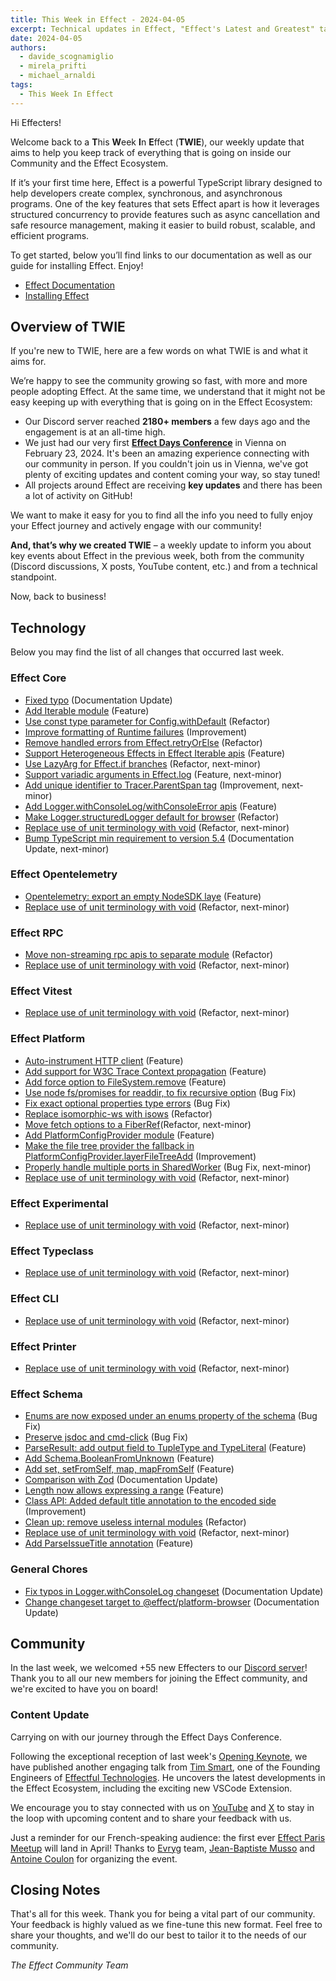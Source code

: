 ```yaml
---
title: This Week in Effect - 2024-04-05
excerpt: Technical updates in Effect, "Effect's Latest and Greatest" talk by Tim Smart & Upcoming Event.
date: 2024-04-05
authors:
  - davide_scognamiglio
  - mirela_prifti
  - michael_arnaldi
tags:
  - This Week In Effect
---
```



Hi Effecters!

Welcome back to a **T**his **W**eek **I**n **E**ffect (**TWIE**), our weekly update that aims to help you keep track of everything that is going on inside our Community and the Effect Ecosystem.

If it’s your first time here, Effect is a powerful TypeScript library designed to help developers create complex, synchronous, and asynchronous programs. One of the key features that sets Effect apart is how it leverages structured concurrency to provide features such as async cancellation and safe resource management, making it easier to build robust, scalable, and efficient programs.

To get started, below you’ll find links to our documentation as well as our guide for installing Effect. Enjoy!

- [Effect Documentation](/docs/getting-started/introduction/)
- [Installing Effect](/docs/getting-started/installation/)

## Overview of TWIE

If you're new to TWIE, here are a few words on what TWIE is and what it aims for.

We’re happy to see the community growing so fast, with more and more people adopting Effect. At the same time, we understand that it might not be easy keeping up with everything that is going on in the Effect Ecosystem:

- Our Discord server reached **2180+ members** a few days ago and the engagement is at an all-time high.
- We just had our very first **[Effect Days Conference](/events/effect-days/)** in Vienna on February 23, 2024. It's been an amazing experience connecting with our community in person. If you couldn't join us in Vienna, we've got plenty of exciting updates and content coming your way, so stay tuned!
- All projects around Effect are receiving **key updates** and there has been a lot of activity on GitHub!

We want to make it easy for you to find all the info you need to fully enjoy your Effect journey and actively engage with our community!

**And, that’s why we created TWIE** – a weekly update to inform you about key events about Effect in the previous week, both from the community (Discord discussions, X posts, YouTube content, etc.) and from a technical standpoint.

Now, back to business!

## Technology

Below you may find the list of all changes that occurred last week.

### Effect Core

- [Fixed typo](https://github.com/Effect-TS/effect/pull/2448) (Documentation Update)
- [Add Iterable module](https://github.com/Effect-TS/effect/pull/2415) (Feature)
- [Use const type parameter for Config.withDefault](https://github.com/Effect-TS/effect/pull/2460) (Refactor)
- [Improve formatting of Runtime failures](https://github.com/Effect-TS/effect/pull/2461) (Improvement)
- [Remove handled errors from Effect.retryOrElse](https://github.com/Effect-TS/effect/pull/2462) (Refactor)
- [Support Heterogeneous Effects in Effect Iterable apis](https://github.com/Effect-TS/effect/pull/2438) (Feature)
- [Use LazyArg for Effect.if branches](https://github.com/Effect-TS/effect/pull/2451) (Refactor, next-minor)
- [Support variadic arguments in Effect.log](https://github.com/Effect-TS/effect/pull/2452) (Feature, next-minor)
- [Add unique identifier to Tracer.ParentSpan tag](https://github.com/Effect-TS/effect/pull/2459) (Improvement, next-minor)
- [Add Logger.withConsoleLog/withConsoleError apis](https://github.com/Effect-TS/effect/pull/2473) (Feature)
- [Make Logger.structuredLogger default for browser](https://github.com/Effect-TS/effect/pull/2466) (Refactor)
- [Replace use of unit terminology with void](https://github.com/Effect-TS/effect/pull/2476) (Refactor, next-minor)
- [Bump TypeScript min requirement to version 5.4](https://github.com/Effect-TS/effect/commit/cec465cc7a79721bfda164b163a8c8f44ce2efc1) (Documentation Update, next-minor)

### Effect Opentelemetry

- [Opentelemetry: export an empty NodeSDK laye](https://github.com/Effect-TS/effect/pull/2433) (Feature)
- [Replace use of unit terminology with void](https://github.com/Effect-TS/effect/pull/2476) (Refactor, next-minor)

### Effect RPC

- [Move non-streaming rpc apis to separate module](https://github.com/Effect-TS/effect/pull/2455) (Refactor)
- [Replace use of unit terminology with void](https://github.com/Effect-TS/effect/pull/2476) (Refactor, next-minor)

### Effect Vitest

- [Replace use of unit terminology with void](https://github.com/Effect-TS/effect/pull/2476) (Refactor, next-minor)

### Effect Platform

- [Auto-instrument HTTP client](https://github.com/Effect-TS/effect/pull/2450) (Feature)
- [Add support for W3C Trace Context propagation](https://github.com/Effect-TS/effect/pull/2445) (Feature)
- [Add force option to FileSystem.remove](https://github.com/Effect-TS/effect/pull/2427) (Feature)
- [Use node fs/promises for readdir, to fix recursive option](https://github.com/Effect-TS/effect/pull/2458) (Bug Fix)
- [Fix exact optional properties type errors](https://github.com/Effect-TS/effect/pull/2463) (Bug Fix)
- [Replace isomorphic-ws with isows](https://github.com/Effect-TS/effect/pull/2469) (Refactor)
- [Move fetch options to a FiberRef](https://github.com/Effect-TS/effect/pull/2467)(Refactor, next-minor)
- [Add PlatformConfigProvider module](https://github.com/Effect-TS/effect/pull/2477) (Feature)
- [Make the file tree provider the fallback in PlatformConfigProvider.layerFileTreeAdd](https://github.com/Effect-TS/effect/pull/2479) (Improvement)
- [Properly handle multiple ports in SharedWorker](https://github.com/Effect-TS/effect/pull/2468) (Bug Fix, next-minor)
- [Replace use of unit terminology with void](https://github.com/Effect-TS/effect/pull/2476) (Refactor, next-minor)

### Effect Experimental

- [Replace use of unit terminology with void](https://github.com/Effect-TS/effect/pull/2476) (Refactor, next-minor)

### Effect Typeclass

- [Replace use of unit terminology with void](https://github.com/Effect-TS/effect/pull/2476) (Refactor, next-minor)

### Effect CLI

- [Replace use of unit terminology with void](https://github.com/Effect-TS/effect/pull/2476) (Refactor, next-minor)

### Effect Printer

- [Replace use of unit terminology with void](https://github.com/Effect-TS/effect/pull/2476) (Refactor, next-minor)

### Effect Schema

- [Enums are now exposed under an enums property of the schema](https://github.com/Effect-TS/effect/pull/2442) (Bug Fix)
- [Preserve jsdoc and cmd-click](https://github.com/Effect-TS/effect/pull/2436) (Bug Fix)
- [ParseResult: add output field to TupleType and TypeLiteral](https://github.com/Effect-TS/effect/pull/2446) (Feature)
- [Add Schema.BooleanFromUnknown](https://github.com/Effect-TS/effect/pull/2453) (Feature)
- [Add set, setFromSelf, map, mapFromSelf](https://github.com/Effect-TS/effect/pull/2456) (Feature)
- [Comparison with Zod](https://github.com/Effect-TS/effect/pull/2430) (Documentation Update)
- [Length now allows expressing a range](https://github.com/Effect-TS/effect/pull/2465) (Feature)
- [Class API: Added default title annotation to the encoded side](https://github.com/Effect-TS/effect/pull/2471) (Improvement)
- [Clean up: remove useless internal modules](https://github.com/Effect-TS/effect/pull/2481) (Refactor)
- [Replace use of unit terminology with void](https://github.com/Effect-TS/effect/pull/2476) (Refactor, next-minor)
- [Add ParseIssueTitle annotation](https://github.com/Effect-TS/effect/pull/2483) (Feature)

### General Chores

- [Fix typos in Logger.withConsoleLog changeset](https://github.com/Effect-TS/effect/pull/2474) (Documentation Update)
- [Change changeset target to @effect/platform-browser](https://github.com/Effect-TS/effect/pull/2475) (Documentation Update)

## Community

In the last week, we welcomed +55 new Effecters to our [Discord server](https://discord.gg/effect-ts)! Thank you to all our new members for joining the Effect community, and we're excited to have you on board!

### Content Update

Carrying on with our journey through the Effect Days Conference.

Following the exceptional reception of last week's [Opening Keynote](https://www.youtube.com/watch?reload=9&v=PxIBWjiv3og), we have published another engaging talk from [Tim Smart](https://twitter.com/tim_smart), one of the Founding Engineers of [Effectful Technologies](https://www.effectful.co/). He uncovers the latest developments in the Effect Ecosystem, including the exciting new VSCode Extension.

<YouTube
  id="https://www.youtube.com/embed/v9lUg6zlaRM?si=vvMT0tfbqA0rK-vc"
  title="Effect's Latest and Greatest by Tim Smart (Effect Days 2024)"
/>

We encourage you to stay connected with us on [YouTube](https://www.youtube.com/@effect-ts) and [X](https://twitter.com/EffectTS_) to stay in the loop with upcoming content and to share your feedback with us.

Just a reminder for our French-speaking audience: the first ever [Effect Paris Meetup](https://www.meetup.com/fr-FR/effect-paris/) will land in April! Thanks to [Evryg](https://www.evryg.com) team, [Jean-Baptiste Musso](https://twitter.com/jbmusso) and [Antoine Coulon](https://twitter.com/c9antoine) for organizing the event.

<Tweet id="1764621821184262629" />

## Closing Notes

That's all for this week. Thank you for being a vital part of our community. Your feedback is highly valued as we fine-tune this new format. Feel free to share your thoughts, and we'll do our best to tailor it to the needs of our community.

_The Effect Community Team_
